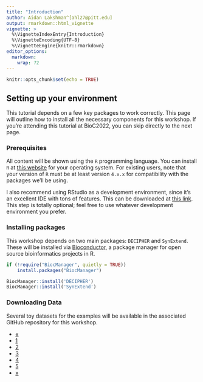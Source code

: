 ```yaml
---
title: "Introduction"
author: Aidan Lakshman^[ahl27@pitt.edu]
output: rmarkdown::html_vignette
vignette: >
  %\VignetteIndexEntry{Introduction}
  %\VignetteEncoding{UTF-8}
  %\VignetteEngine{knitr::rmarkdown}
editor_options: 
  markdown: 
    wrap: 72
---
```


```r
knitr::opts_chunk$set(echo = TRUE)
```

## Setting up your environment
This tutorial depends on a few key packages to work correctly. This page will outline
how to install all the necessary components for this workshop. If you're attending
this tutorial at BioC2022, you can skip directly to the next page.

### Prerequisites
All content will be shown using the `R` programming language. You can install
`R` at [this website](https://www.r-project.org/) for your operating system. For 
existing users, note that your version of `R` must be at least version `4.x.x` 
for compatibility with the packages we'll be using.

I also recommend using RStudio as a development environment, since it's an 
excellent IDE with tons of features. This can be downloaded at [this link](https://www.rstudio.com/products/rstudio/). This step is totally optional;
feel free to use whatever development environment you prefer.

### Installing packages
This workshop depends on two main packages: `DECIPHER` and `SynExtend`. 
These will be installed via [Bioconductor](http://bioconductor.org/), a package 
manager for open source bioinformatics projects in R.

```r
if (!require("BiocManager", quietly = TRUE))
    install.packages("BiocManager")

BiocManager::install('DECIPHER')
BiocManager::install('SynExtend')
```

### Downloading Data

Several toy datasets for the examples will be available in the associated GitHub 
repository for this workshop. 


<div class="center">
  <ul class="pagination pagination-lg">
    <li class="page-item disabled">
      <a class="page-link" href="#">&laquo;</a>
    </li>
    <li class="page-item active">
      <a class="page-link" href="#">1</a>
    </li>
    <li class="page-item">
      <a class="page-link" href="#">2</a>
    </li>
    <li class="page-item">
      <a class="page-link" href="#">3</a>
    </li>
    <li class="page-item">
      <a class="page-link" href="#">4</a>
    </li>
    <li class="page-item">
      <a class="page-link" href="#">5</a>
    </li>
    <li class="page-item">
      <a class="page-link" href="#">&raquo;</a>
    </li>
  </ul>
</div>